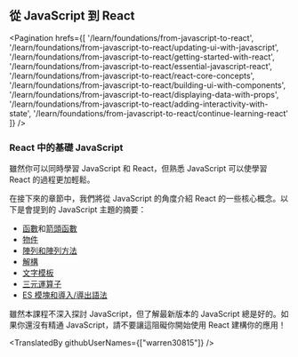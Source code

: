 ## 從 JavaScript 到 React

<Pagination
  hrefs={[
    '/learn/foundations/from-javascript-to-react',
    '/learn/foundations/from-javascript-to-react/updating-ui-with-javascript',
    '/learn/foundations/from-javascript-to-react/getting-started-with-react',
    '/learn/foundations/from-javascript-to-react/essential-javascript-react',
    '/learn/foundations/from-javascript-to-react/react-core-concepts',
    '/learn/foundations/from-javascript-to-react/building-ui-with-components',
    '/learn/foundations/from-javascript-to-react/displaying-data-with-props',
    '/learn/foundations/from-javascript-to-react/adding-interactivity-with-state',
    '/learn/foundations/from-javascript-to-react/continue-learning-react'
  ]}
/>

### React 中的基礎 JavaScript

雖然你可以同時學習 JavaScript 和 React，但熟悉 JavaScript 可以使學習 React 的過程更加輕鬆。

在接下來的章節中，我們將從 JavaScript 的角度介紹 React 的一些核心概念。以下是會提到的 JavaScript 主題的摘要：

- [函數](https://developer.mozilla.org/en-US/docs/Web/JavaScript/Guide/Functions)和[箭頭函數](https://developer.mozilla.org/en-US/docs/Web/JavaScript/Reference/Functions/Arrow_functions)
- [物件](https://developer.mozilla.org/en-US/docs/Web/JavaScript/Reference/Global_Objects/Object)
- [陣列和陣列方法](https://developer.mozilla.org/en-US/docs/Web/JavaScript/Reference/Global_Objects/Array)
- [解構](https://developer.mozilla.org/en-US/docs/Web/JavaScript/Reference/Operators/Destructuring_assignment)
- [文字模板](https://developer.mozilla.org/en-US/docs/Web/JavaScript/Reference/Template_literals)
- [三元運算子](https://developer.mozilla.org/en-US/docs/Web/JavaScript/Reference/Operators/Conditional_Operator)
- [ES 模塊和導入/導出語法](https://developer.mozilla.org/en-US/docs/Web/JavaScript/Guide/Modules)

雖然本課程不深入探討 JavaScript，但了解最新版本的 JavaScript 總是好的。如果你還沒有精通 JavaScript，請不要讓這阻礙你開始使用 React 建構你的應用！

<TranslatedBy githubUserNames={["warren30815"]} />
